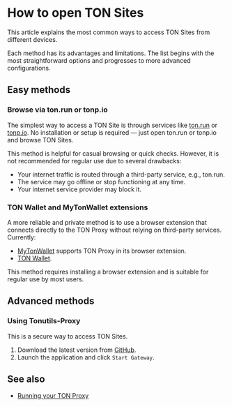 
# How to open TON Sites

This article explains the most common ways to access TON Sites from different devices.

Each method has its advantages and limitations. The list begins with the most straightforward options and progresses to more advanced configurations.

## Easy methods

### Browse via ton.run or tonp.io

The simplest way to access a TON Site is through services like [ton.run](https://ton.run) or [tonp.io](https://tonp.io). No installation or setup is required — just open ton.run or tonp.io and browse TON Sites.

This method is helpful for casual browsing or quick checks. However, it is not recommended for regular use due to several drawbacks:

- Your internet traffic is routed through a third-party service, e.g., ton.run.
- The service may go offline or stop functioning at any time.
- Your internet service provider may block it.

### TON Wallet and MyTonWallet extensions

A more reliable and private method is to use a browser extension that connects directly to the TON Proxy without relying on third-party services.
Currently:

- [MyTonWallet](https://mytonwallet.io/) supports TON Proxy in its browser extension.
- [TON Wallet](https://chrome.google.com/webstore/detail/ton-wallet/nphplpgoakhhjchkkhmiggakijnkhfnd).

This method requires installing a browser extension and is suitable for regular use by most users.

## Advanced methods

### Using Tonutils-Proxy

This is a secure way to access TON Sites.

1. Download the latest version from [GitHub](https://github.com/xssnick/Tonutils-Proxy#download-precompiled-version).
2. Launch the application and click `Start Gateway`.

## See also

- [Running your TON Proxy](/v3/guidelines/web3/ton-proxy-sites/running-your-own-ton-proxy)

<Feedback />
